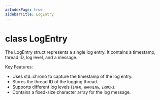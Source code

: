```yaml
---
asIndexPage: true
sidebarTitle: LogEntry
---
```



# class LogEntry

The LogEntry struct represents a single log entry. It contains a timestamp,
thread ID, log level, and a message.

Key Features:
*   Uses std::chrono to capture the timestamp of the log entry.
*   Stores the thread ID of the logging thread.
*   Supports different log levels (`INFO`, `WARNING`, `ERROR`).
*   Contains a fixed-size character array for the log message.
